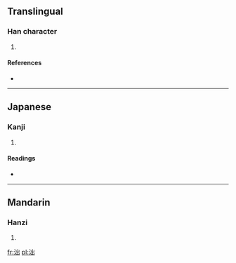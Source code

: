 ==Translingual==

===Han character===
{{Han char|rn=85|rad=水|as=05|sn=8|four=3217<sub>7</sub>|canj=水山山 (EUU)}}

# {{defn|Han|sort=水05}}

====References====
* {{Han ref|kx=0616.030|dkj=17282|dj=1009.170|hdz=31597.040|uh=6CCF|ud=27855|bh=CD4D|bd=52557}}

----

==Japanese==

===Kanji===
{{ja-kanji|grade=|rs=水05}}

# {{defn|lang=ja|sort=水05}}

====Readings====
* {{ja-readings|on=[[ちゅつ]] (chutsu), [[こつ]] (kotsu), [[こち]] (kochi)|kun=}}

----

==Mandarin==

===Hanzi===
{{cmn-hanzi|pin=[[chù]] ([[chu4]])|wg=ch'u<sup>4</sup>}}

# {{defn|lang=cmn|sort=水05}}

[[fr:泏]]
[[pl:泏]]